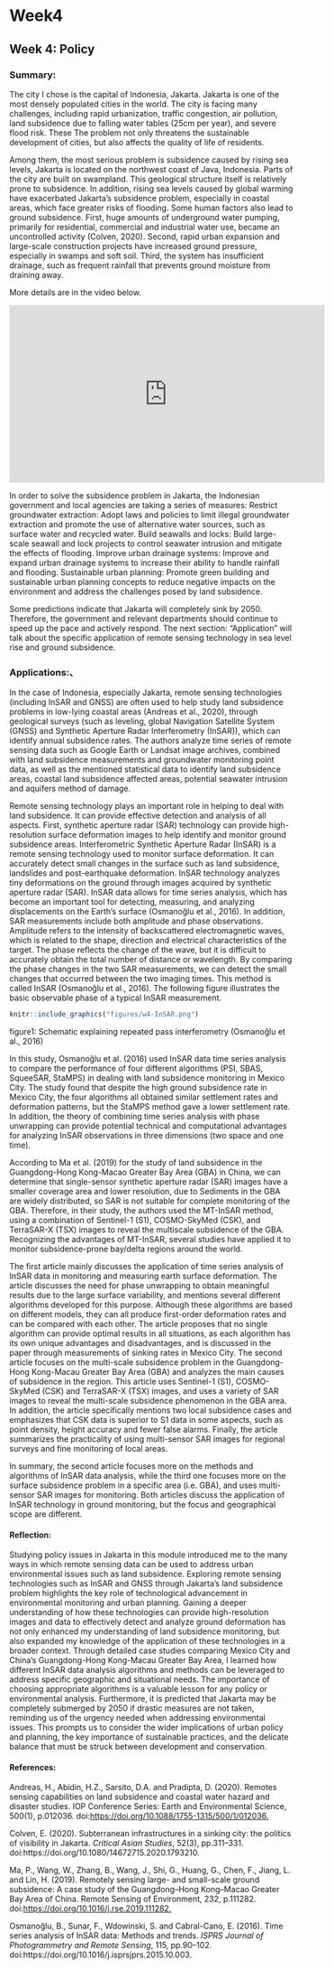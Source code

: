 # Week4

## Week 4: Policy

### Summary:

The city I chose is the capital of Indonesia, Jakarta. Jakarta is one of the most densely populated cities in the world. The city is facing many challenges, including rapid urbanization, traffic congestion, air pollution, land subsidence due to falling water tables (25cm per year), and severe flood risk. These The problem not only threatens the sustainable development of cities, but also affects the quality of life of residents.

Among them, the most serious problem is subsidence caused by rising sea levels, Jakarta is located on the northwest coast of Java, Indonesia. Parts of the city are built on swampland. This geological structure itself is relatively prone to subsidence. In addition, rising sea levels caused by global warming have exacerbated Jakarta's subsidence problem, especially in coastal areas, which face greater risks of flooding. Some human factors also lead to ground subsidence. First, huge amounts of underground water pumping, primarily for residential, commercial and industrial water use, became an uncontrolled activity (Colven, 2020). Second, rapid urban expansion and large-scale construction projects have increased ground pressure, especially in swamps and soft soil. Third, the system has insufficient drainage, such as frequent rainfall that prevents ground moisture from draining away.

More details are in the video below.

<iframe width="560" height="315" src="https://www.youtube.com/embed/Z9cJQN6lw3w" frameborder="0" allowfullscreen>

</iframe>

In order to solve the subsidence problem in Jakarta, the Indonesian government and local agencies are taking a series of measures: Restrict groundwater extraction: Adopt laws and policies to limit illegal groundwater extraction and promote the use of alternative water sources, such as surface water and recycled water. Build seawalls and locks: Build large-scale seawall and lock projects to control seawater intrusion and mitigate the effects of flooding. Improve urban drainage systems: Improve and expand urban drainage systems to increase their ability to handle rainfall and flooding. Sustainable urban planning: Promote green building and sustainable urban planning concepts to reduce negative impacts on the environment and address the challenges posed by land subsidence.

Some predictions indicate that Jakarta will completely sink by 2050. Therefore, the government and relevant departments should continue to speed up the pace and actively respond. The next section: "Application" will talk about the specific application of remote sensing technology in sea level rise and ground subsidence.

### Applications:、

In the case of Indonesia, especially Jakarta, remote sensing technologies (including InSAR and GNSS) are often used to help study land subsidence problems in low-lying coastal areas (Andreas et al., 2020), through geological surveys (such as leveling, global Navigation Satellite System (GNSS) and Synthetic Aperture Radar Interferometry (InSAR)), which can identify annual subsidence rates. The authors analyze time series of remote sensing data such as Google Earth or Landsat image archives, combined with land subsidence measurements and groundwater monitoring point data, as well as the mentioned statistical data to identify land subsidence areas, coastal land subsidence affected areas, potential seawater intrusion and aquifers method of damage.

Remote sensing technology plays an important role in helping to deal with land subsidence. It can provide effective detection and analysis of all aspects. First, synthetic aperture radar (SAR) technology can provide high-resolution surface deformation images to help identify and monitor ground subsidence areas. Interferometric Synthetic Aperture Radar (InSAR) is a remote sensing technology used to monitor surface deformation. It can accurately detect small changes in the surface such as land subsidence, landslides and post-earthquake deformation. InSAR technology analyzes tiny deformations on the ground through images acquired by synthetic aperture radar (SAR). InSAR data allows for time series analysis, which has become an important tool for detecting, measuring, and analyzing displacements on the Earth's surface (Osmanoğlu et al., 2016). In addition, SAR measurements include both amplitude and phase observations. Amplitude refers to the intensity of backscattered electromagnetic waves, which is related to the shape, direction and electrical characteristics of the target. The phase reflects the change of the wave, but it is difficult to accurately obtain the total number of distance or wavelength. By comparing the phase changes in the two SAR measurements, we can detect the small changes that occurred between the two imaging times. This method is called InSAR (Osmanoğlu et al., 2016). The following figure illustrates the basic observable phase of a typical InSAR measurement.

```r
knitr::include_graphics("figures/w4-InSAR.png")
```

figure1: Schematic explaining repeated pass interferometry (Osmanoğlu et al., 2016)

In this study, Osmanoğlu et al. (2016) used InSAR data time series analysis to compare the performance of four different algorithms (PSI, SBAS, SqueeSAR, StaMPS) in dealing with land subsidence monitoring in Mexico City. The study found that despite the high ground subsidence rate in Mexico City, the four algorithms all obtained similar settlement rates and deformation patterns, but the StaMPS method gave a lower settlement rate. In addition, the theory of combining time series analysis with phase unwrapping can provide potential technical and computational advantages for analyzing InSAR observations in three dimensions (two space and one time).

According to Ma et al. (2019) for the study of land subsidence in the Guangdong-Hong Kong-Macao Greater Bay Area (GBA) in China, we can determine that single-sensor synthetic aperture radar (SAR) images have a smaller coverage area and lower resolution, due to Sediments in the GBA are widely distributed, so SAR is not suitable for complete monitoring of the GBA. Therefore, in their study, the authors used the MT-InSAR method, using a combination of Sentinel-1 (S1), COSMO-SkyMed (CSK), and TerraSAR-X (TSX) images to reveal the multiscale subsidence of the GBA. Recognizing the advantages of MT-InSAR, several studies have applied it to monitor subsidence-prone bay/delta regions around the world.

The first article mainly discusses the application of time series analysis of InSAR data in monitoring and measuring earth surface deformation. The article discusses the need for phase unwrapping to obtain meaningful results due to the large surface variability, and mentions several different algorithms developed for this purpose. Although these algorithms are based on different models, they can all produce first-order deformation rates and can be compared with each other. The article proposes that no single algorithm can provide optimal results in all situations, as each algorithm has its own unique advantages and disadvantages, and is discussed in the paper through measurements of sinking rates in Mexico City. The second article focuses on the multi-scale subsidence problem in the Guangdong-Hong Kong-Macau Greater Bay Area (GBA) and analyzes the main causes of subsidence in the region. This article uses Sentinel-1 (S1), COSMO-SkyMed (CSK) and TerraSAR-X (TSX) images, and uses a variety of SAR images to reveal the multi-scale subsidence phenomenon in the GBA area. In addition, the article specifically mentions two local subsidence cases and emphasizes that CSK data is superior to S1 data in some aspects, such as point density, height accuracy and fewer false alarms. Finally, the article summarizes the practicality of using multi-sensor SAR images for regional surveys and fine monitoring of local areas.

In summary, the second article focuses more on the methods and algorithms of InSAR data analysis, while the third one focuses more on the surface subsidence problem in a specific area (i.e. GBA), and uses multi-sensor SAR images for monitoring. Both articles discuss the application of InSAR technology in ground monitoring, but the focus and geographical scope are different.

#### Reflection:

Studying policy issues in Jakarta in this module introduced me to the many ways in which remote sensing data can be used to address urban environmental issues such as land subsidence. Exploring remote sensing technologies such as InSAR and GNSS through Jakarta's land subsidence problem highlights the key role of technological advancement in environmental monitoring and urban planning. Gaining a deeper understanding of how these technologies can provide high-resolution images and data to effectively detect and analyze ground deformation has not only enhanced my understanding of land subsidence monitoring, but also expanded my knowledge of the application of these technologies in a broader context. Through detailed case studies comparing Mexico City and China's Guangdong-Hong Kong-Macau Greater Bay Area, I learned how different InSAR data analysis algorithms and methods can be leveraged to address specific geographic and situational needs. The importance of choosing appropriate algorithms is a valuable lesson for any policy or environmental analysis. Furthermore, it is predicted that Jakarta may be completely submerged by 2050 if drastic measures are not taken, reminding us of the urgency needed when addressing environmental issues. This prompts us to consider the wider implications of urban policy and planning, the key importance of sustainable practices, and the delicate balance that must be struck between development and conservation.

#### References:

Andreas, H., Abidin, H.Z., Sarsito, D.A. and Pradipta, D. (2020). Remotes sensing capabilities on land subsidence and coastal water hazard and disaster studies. IOP Conference Series: Earth and Environmental Science, 500(1), p.012036. doi:<https://doi.org/10.1088/1755-1315/500/1/012036.>

Colven, E. (2020). Subterranean infrastructures in a sinking city: the politics of visibility in Jakarta. *Critical Asian Studies*, 52(3), pp.311–331. doi:https://doi.org/10.1080/14672715.2020.1793210.

Ma, P., Wang, W., Zhang, B., Wang, J., Shi, G., Huang, G., Chen, F., Jiang, L. and Lin, H. (2019). Remotely sensing large- and small-scale ground subsidence: A case study of the Guangdong–Hong Kong–Macao Greater Bay Area of China. Remote Sensing of Environment, 232, p.111282. doi:<https://doi.org/10.1016/j.rse.2019.111282.>

Osmanoğlu, B., Sunar, F., Wdowinski, S. and Cabral-Cano, E. (2016). Time series analysis of InSAR data: Methods and trends. *ISPRS Journal of Photogrammetry and Remote Sensing*, 115, pp.90–102. doi:https://doi.org/10.1016/j.isprsjprs.2015.10.003.
